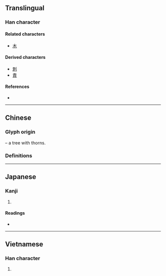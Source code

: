 {{character info}}
==Translingual==

===Han character===
{{Han char|rn=75|rad=木|as=02|sn=6|four=50902|canj=DB|ids=⿻木冂}}

====Related characters====
* [[木]]

====Derived characters====
* [[刺]]
* [[責]] <!-- See etymology – used 朿 in earlier form -->

====References====
* {{Han ref|kx=0510.180|dkj=14441|dj=0894.150|hdz=21153.030|uh=673F|ud=26431|bh=C9F4|bd=51700}}

----

==Chinese==
{{zh-forms}}

===Glyph origin===
{{Han etym}}
{{liushu|p}} – a tree {{zh-l|*木}} with thorns.

===Definitions===
{{zh-see|刺|v}}

----

==Japanese==

===Kanji===
{{ja-kanji|grade=|rs=木02}}

# {{rfdef|ja|sort=木02}}

====Readings====
* {{ja-readings|goon=[[し]] (shi)|kanon=[[し]] (shi)|kun=[[とげ]] (toge)}}

----

==Vietnamese==

===Han character===
{{vi-readings|rs=木02
|hanviet=thứ
|nom=chích, thích, thứ
}}

# {{rfdef|vi|sort=木02}}